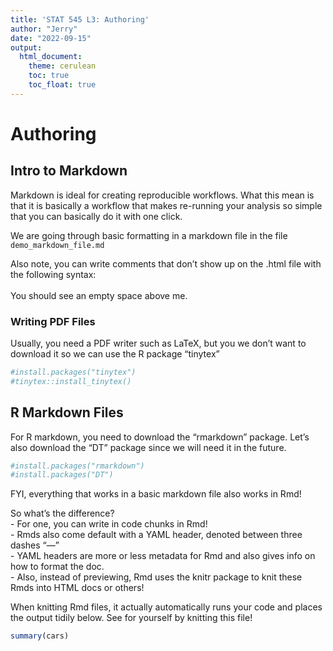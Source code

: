 ```yaml
---
title: 'STAT 545 L3: Authoring'
author: "Jerry"
date: "2022-09-15"
output: 
  html_document:
    theme: cerulean
    toc: true 
    toc_float: true
---
```


# Authoring

## Intro to Markdown

Markdown is ideal for creating reproducible workflows. What this mean is that it is basically a workflow that makes re-running your analysis so simple that you can basically do it with one click.

We are going through basic formatting in a markdown file in the file `demo_markdown_file.md`

Also note, you can write comments that don't show up on the .html file with the following syntax:\
<!--- I'm a comment --->\
You should see an empty space above me.

### Writing PDF Files

Usually, you need a PDF writer such as LaTeX, but you we don't want to download it so we can use the R package "tinytex"

```r
#install.packages("tinytex")
#tinytex::install_tinytex()
```

## R Markdown Files

For R markdown, you need to download the "rmarkdown" package. Let's also download the "DT" package since we will need it in the future.

```r
#install.packages("rmarkdown")
#install.packages("DT")
```

FYI, everything that works in a basic markdown file also works in Rmd!

So what's the difference?\
- For one, you can write in code chunks in Rmd!\
- Rmds also come default with a YAML header, denoted between three dashes "---"\
- YAML headers are more or less metadata for Rmd and also gives info on how to format the doc.  
- Also, instead of previewing, Rmd uses the knitr package to knit these Rmds into HTML docs or others!  

When knitting Rmd files, it actually automatically runs your code and places the output tidily below. See for yourself by knitting this file!
```r
summary(cars)
```













